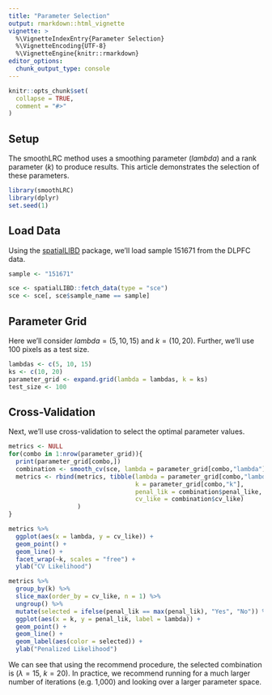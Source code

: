 ```yaml
---
title: "Parameter Selection"
output: rmarkdown::html_vignette
vignette: >
  %\VignetteIndexEntry{Parameter Selection}
  %\VignetteEncoding{UTF-8}
  %\VignetteEngine{knitr::rmarkdown}
editor_options: 
  chunk_output_type: console
---
```


```r
knitr::opts_chunk$set(
  collapse = TRUE,
  comment = "#>"
)
```

## Setup

The smoothLRC method uses a smoothing parameter ($lambda$) and a rank parameter ($k$) to produce results. This article demonstrates the selection of these parameters.

```r
library(smoothLRC)
library(dplyr)
set.seed(1)
```

## Load Data

Using the [spatialLIBD](http://spatial.libd.org/spatialLIBD/) package, we'll load sample 151671 from the DLPFC data. 

```r
sample <- "151671"

sce <- spatialLIBD::fetch_data(type = "sce")
sce <- sce[, sce$sample_name == sample]
```

## Parameter Grid

Here we'll consider $lambda=(5, 10, 15)$ and $k=(10, 20)$. Further, we'll use 100 pixels as a test size.

```r
lambdas <- c(5, 10, 15)
ks <- c(10, 20)
parameter_grid <- expand.grid(lambda = lambdas, k = ks)
test_size <- 100
```


## Cross-Validation

Next, we'll use cross-validation to select the optimal parameter values.

```r
metrics <- NULL
for(combo in 1:nrow(parameter_grid)){
  print(parameter_grid[combo,])
  combination <- smooth_cv(sce, lambda = parameter_grid[combo,"lambda"], k = parameter_grid[combo,"k"], test_size, maxiter = 5)
  metrics <- rbind(metrics, tibble(lambda = parameter_grid[combo,"lambda"], 
                                   k = parameter_grid[combo,"k"],
                                   penal_lik = combination$penal_like,
                                   cv_like = combination$cv_like)
                   )
}

metrics %>% 
  ggplot(aes(x = lambda, y = cv_like)) +
  geom_point() +
  geom_line() +
  facet_wrap(~k, scales = "free") +
  ylab("CV Likelihood")

metrics %>% 
  group_by(k) %>%
  slice_max(order_by = cv_like, n = 1) %>%
  ungroup() %>%
  mutate(selected = ifelse(penal_lik == max(penal_lik), "Yes", "No")) %>%
  ggplot(aes(x = k, y = penal_lik, label = lambda)) +
  geom_point() +
  geom_line() +
  geom_label(aes(color = selected)) +
  ylab("Penalized Likelihood")

```


We can see that using the recommend procedure, the selected combination is ($\lambda=15$, $k=20$). In practice, we recommend running for a much larger number of iterations (e.g. 1,000) and looking over a larger parameter space. 
